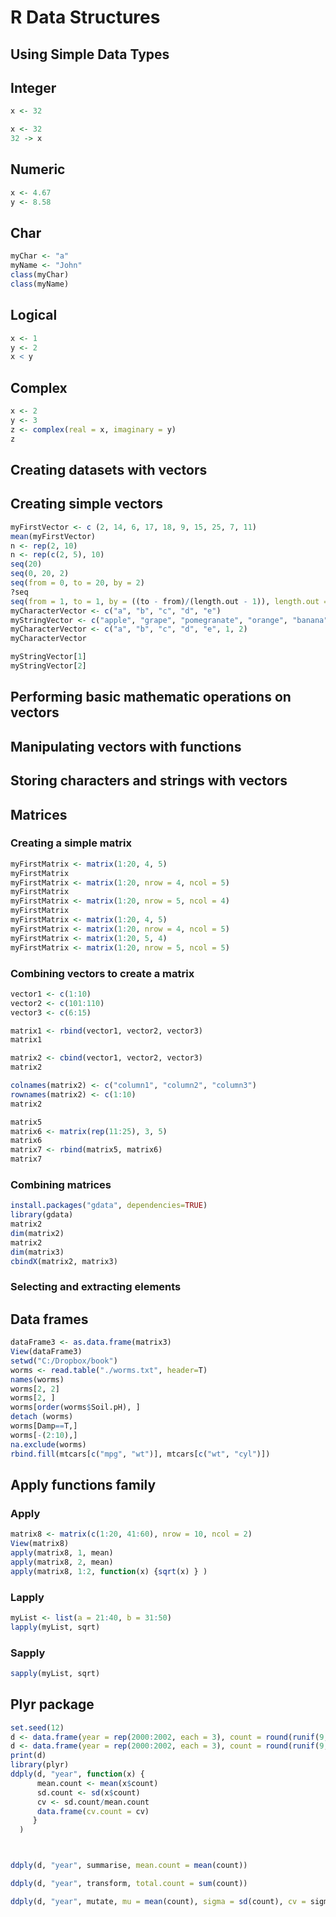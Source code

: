 # R Data Structures


## Using Simple Data Types
## Integer 

```{r}
x <- 32
```

```{r}
x <- 32
32 -> x
```

## Numeric
```{r}
x <- 4.67
y <- 8.58
```

## Char

```{r}
myChar <- "a"
myName <- "John"
class(myChar)
class(myName)
```



## Logical

```{r}
x <- 1
y <- 2
x < y
```

## Complex
```{r}
x <- 2
y <- 3
z <- complex(real = x, imaginary = y)
z
```

## Creating datasets with vectors

## Creating simple vectors
```{r}
myFirstVector <- c (2, 14, 6, 17, 18, 9, 15, 25, 7, 11)
mean(myFirstVector)
n <- rep(2, 10) 
n <- rep(c(2, 5), 10)
seq(20)
seq(0, 20, 2)
seq(from = 0, to = 20, by = 2)
?seq
seq(from = 1, to = 1, by = ((to - from)/(length.out - 1)), length.out = NULL, along.with = NULL, ...) 
myCharacterVector <- c("a", "b", "c", "d", "e")
myStringVector <- c("apple", "grape", "pomegranate", "orange", "banana")
myCharacterVector <- c("a", "b", "c", "d", "e", 1, 2)
myCharacterVector

myStringVector[1]
myStringVector[2]

```

## Performing basic mathematic operations on vectors 

## Manipulating vectors with functions

## Storing characters and strings with vectors

## Matrices

### Creating a simple matrix
```{r}
myFirstMatrix <- matrix(1:20, 4, 5)
myFirstMatrix
myFirstMatrix <- matrix(1:20, nrow = 4, ncol = 5)
myFirstMatrix
myFirstMatrix <- matrix(1:20, nrow = 5, ncol = 4)
myFirstMatrix
myFirstMatrix <- matrix(1:20, 4, 5)
myFirstMatrix <- matrix(1:20, nrow = 4, ncol = 5)
myFirstMatrix <- matrix(1:20, 5, 4)
myFirstMatrix <- matrix(1:20, nrow = 5, ncol = 5)
```

### Combining vectors to create a matrix
```{r}
vector1 <- c(1:10)
vector2 <- c(101:110)
vector3 <- c(6:15)

matrix1 <- rbind(vector1, vector2, vector3)
matrix1

matrix2 <- cbind(vector1, vector2, vector3)
matrix2

colnames(matrix2) <- c("column1", "column2", "column3")
rownames(matrix2) <- c(1:10)
matrix2

matrix5
matrix6 <- matrix(rep(11:25), 3, 5)
matrix6
matrix7 <- rbind(matrix5, matrix6)
matrix7
```

### Combining matrices
```{r}
install.packages("gdata", dependencies=TRUE)
library(gdata)
matrix2
dim(matrix2)
matrix2
dim(matrix3)
cbindX(matrix2, matrix3)
```

### Selecting and extracting elements 

## Data frames
```{r}
dataFrame3 <- as.data.frame(matrix3)
View(dataFrame3)
setwd("C:/Dropbox/book")
worms <- read.table("./worms.txt", header=T)
names(worms)
worms[2, 2]
worms[2, ]
worms[order(worms$Soil.pH), ]
detach (worms)
worms[Damp==T,]
worms[-(2:10),]
na.exclude(worms)
rbind.fill(mtcars[c("mpg", "wt")], mtcars[c("wt", "cyl")])
```


## Apply functions family
### Apply
```{r}
matrix8 <- matrix(c(1:20, 41:60), nrow = 10, ncol = 2)
View(matrix8)
apply(matrix8, 1, mean)
apply(matrix8, 2, mean)
apply(matrix8, 1:2, function(x) {sqrt(x) } )
```

### Lapply
```{r}
myList <- list(a = 21:40, b = 31:50)
lapply(myList, sqrt)
```


### Sapply
```{r}
sapply(myList, sqrt)
```
## Plyr package
```{r}
set.seed(12)
d <- data.frame(year = rep(2000:2002, each = 3), count = round(runif(9, 0, 20)))
d <- data.frame(year = rep(2000:2002, each = 3), count = round(runif(9, 0, 20)))
print(d)
library(plyr)
ddply(d, "year", function(x) {
      mean.count <- mean(x$count)
      sd.count <- sd(x$count)
      cv <- sd.count/mean.count
      data.frame(cv.count = cv)
     }
  )



ddply(d, "year", summarise, mean.count = mean(count))

ddply(d, "year", transform, total.count = sum(count))

ddply(d, "year", mutate, mu = mean(count), sigma = sd(count), cv = sigma/mu)
```
